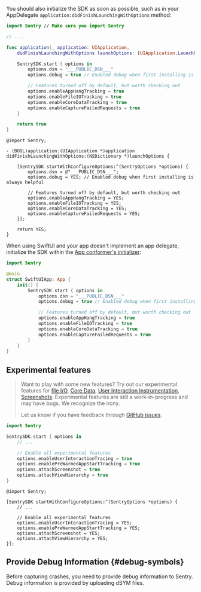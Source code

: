 You should also initialize the SDK as soon as possible, such as in your AppDelegate `application:didFinishLaunchingWithOptions` method:

```swift {tabTitle:Swift}
import Sentry // Make sure you import Sentry

// ....

func application(_ application: UIApplication,
    didFinishLaunchingWithOptions launchOptions: [UIApplication.LaunchOptionsKey: Any]?) -> Bool {

    SentrySDK.start { options in
        options.dsn = "___PUBLIC_DSN___"
        options.debug = true // Enabled debug when first installing is always helpful

        // Features turned off by default, but worth checking out
        options.enableAppHangTracking = true
        options.enableFileIOTracking = true
        options.enableCoreDataTracking = true
        options.enableCaptureFailedRequests = true
    }

    return true
}
```

```objc {tabTitle:Objective-C}
@import Sentry;

- (BOOL)application:(UIApplication *)application didFinishLaunchingWithOptions:(NSDictionary *)launchOptions {

    [SentrySDK startWithConfigureOptions:^(SentryOptions *options) {
        options.dsn = @"___PUBLIC_DSN___";
        options.debug = YES; // Enabled debug when first installing is always helpful

        // Features turned off by default, but worth checking out
        options.enableAppHangTracking = YES;
        options.enableFileIOTracking = YES;
        options.enableCoreDataTracking = YES;
        options.enableCaptureFailedRequests = YES;
    }];

    return YES;
}
```

When using SwiftUI and your app doesn't implement an app delegate, initialize the SDK within the [App conformer's initializer](https://developer.apple.com/documentation/swiftui/app/main()):

```swift
import Sentry

@main
struct SwiftUIApp: App {
    init() {
        SentrySDK.start { options in
            options.dsn = "___PUBLIC_DSN___"
            options.debug = true // Enabled debug when first installing is always helpful

            // Features turned off by default, but worth checking out
            options.enableAppHangTracking = true
            options.enableFileIOTracking = true
            options.enableCoreDataTracking = true
            options.enableCaptureFailedRequests = true
        }
    }
}
```
<!-- You can't write SwiftUI in Objective-C. Therefore no code sample. -->

## Experimental features

> Want to play with some new features? Try out our experimental features for [file I/O](/platforms/apple/performance/instrumentation/automatic-instrumentation/#file-io-instrumentation), [Core Data](/platforms/apple/performance/instrumentation/automatic-instrumentation/#core-data-instrumentation), [User Interaction Instrumentation](/platforms/apple/performance/instrumentation/automatic-instrumentation/#user-interaction-instrumentation), [Screenshots](https://docs.sentry.io/platforms/apple/guides/ios/enriching-events/screenshots/). Experimental features are still a work-in-progress and may have bugs. We recognize the irony.
>
> Let us know if you have feedback through [GitHub issues](https://github.com/getsentry/sentry-cocoa/issues).

```swift {tabTitle:Swift}
import Sentry

SentrySDK.start { options in
    // ...

    // Enable all experimental features
    options.enableUserInteractionTracing = true
    options.enablePreWarmedAppStartTracking = true
    options.attachScreenshot = true
    options.attachViewHierarchy = true
}
```
```objc {tabTitle:Objective-C}
@import Sentry;

[SentrySDK startWithConfigureOptions:^(SentryOptions *options) {
    // ...

    // Enable all experimental features
    options.enableUserInteractionTracing = YES;
    options.enablePreWarmedAppStartTracking = YES;
    options.attachScreenshot = YES;
    options.attachViewHierarchy = YES;
}];
```

## Provide Debug Information {#debug-symbols}

Before capturing crashes, you need to provide debug information to Sentry. Debug information is provided by <PlatformLink to="/dsyms">uploading dSYM files</PlatformLink>.
